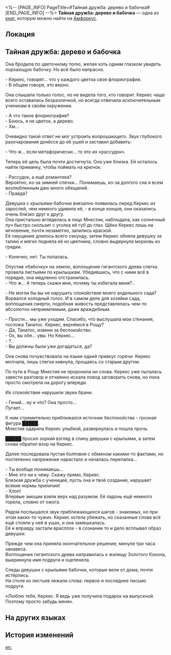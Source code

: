 <%-- [PAGE_INFO]
PageTitle=#Тайная дружба: дерево и бабочка#
[END_PAGE_INFO] --%>
{{Дополнить}}
{{Книга Инфобокс
|id           = 553
|Название     = 
|Изображение  = Предмет Книга Амфореус 1.png
|Мир          = Амфореус
|Томов        = 1
|Автор        = <!--нужно добавить-->
|Описание     = Развлекательная литература в жанре исторического романа, найденная в Библиотеке дружбы Рощи.
|Том1         = {{tx}}
|Источник1    = {{tx|Отсутствует источник}}
|Персонажи    = 
|Фракции      = 
}}
'''Тайная дружба: дерево и бабочка''' — одна из [[Книги|книг]], которую можно найти на [[Амфореус]].

==Локация==
{{Отметка карты|<!--название карты-->|<!--id отметки-->}}

==Тайная дружба: дерево и бабочка==
Она бродила по цветочному полю, желая хоть одним глазком увидеть порхающую бабочку. Но всё было напрасно.

- Керкес, говорят... что у каждого цветка своя флориография.<br />
- В общем говоря, это верно.

Она слышала только голос, но не видела того, кто говорит. Керкес чаще всего оставалась безразличной, но всегда отвечала исключительным ученикам в своём окружении.

- А что такое флориография?<br />
- Боюсь, я не цветок, а дерево.<br />
- Хм...

Очевидно такой ответ не мог устроить вопрошающего. Звук глубокого разочарования донёсся до её ушей и заставил добавить:

- Что ж... если метафорически... то это их «рассудок».

Теперь её цель была почти достигнута. Она уже близка. Ей осталось найти приманку, чтобы поймать на крючок.

- Рассудок, а ещё романтика?<br />
Вероятно, из-за зимней спячки... Понимаешь, из-за долгого сна я всем возлюбленным даю много обещаний.<br />
- Правда?

Девушка с крыльями бабочки внезапно появилась перед Керкес из зарослей, чем немного удивила её, - в конце концов, они оказались очень близко друг к другу.<br />
Она пристально вгляделась в лицо Мнестии, наблюдала, как солнечный луч быстро скользит с уголка её губ до глаз. Щёки Керкес лишь на мгновение, почти незаметно, залились краской.<br />
Её смущение длилось всего секунду, затем Керкес обняла девушку за талию и мягко подняла её из цветника, словно выдернула морковь из грядки.

- Конечно, нет. Ты попалась.

Опустив «бабочку» на землю, воплощение гигантского древа слегка провела листьями по крылышкам. Убедившись, что с ними всё в порядке, она медленно отстранилась.<br />
- Что ж... А теперь скажи мне, почему ты избегала меня?..

- Не могли бы вы не нарушать спокойствие моего андельного сада?<br />
Ворвался холодный голос. И в самом деле для хозяйки сада, воплощения смерти, подобная живость представлялась чем-то абсолютно неприемлемым, даже враждебным.

- Прости... мы уже уходим. Спасибо, что выслушала мои стенания, госпожа Танатос. Керкес, вернёмся в Рощу?<br />
- Да, Танатос, извини за беспокойство.<br />
- Ох, вы обе... увы. Но Керкес...<br />
- ?..<br />
- Вы должны были уже догадаться, да?

Она снова почувствовала на языке едкий привкус горечи. Керкес молчала, лишь слегка кивнула, прощаясь со старым другом.

По пути в Рощу Мнестия не проронила ни слова. Керкес уже пыталась завести разговор и отчаянно искала повод заговорить снова, но пока просто смотрела на дорогу впереди.

Их спокойствие нарушили звуки брани.

- Гений... ну и что? Она просто...<br />
Пугает...

К ним стремительно приближался источник беспокойства - грозная фигура █████.<br />
Мнестия одарила Керкес улыбкой, развернулась и пошла прочь.

█████ бросил зоркий взгляд в спину девушки с крыльями, а затем снова обратил взор на Керкес.

Далее последовала пустая болтовня с обменом какими-то фактами, но постепенно напряжение нарастало и началась перепалка...

- Ты вообще понимаешь...<br />
- Мне это ни к чему. Скажу прямо, Керкес.<br />
Близкая дружба с ученицей, пусть она и твоё создание, нарушает всякие нормы приличия!<br />
- Хлоп!<br />
Впервые эмоции взяли верх над разумом. Её ладонь ещё немного горела, словно от ожога.

Рядом послышался звук приближающихся шагов - знакомых, но при этом каких-то чужих. Керкес хотела убежать, но сказанные слова всё ещё стояли у неё в ушах, и она замешкалась.<br />
Её и вправду застали врасплох - в сознании то и дело всплывал образ девушки.

Прежде чем она приняла окончательное решение, минули три часа занавеса.<br />
Воплощение гигантского древа направилась к жилищу Золотого Кокона, выкрикнула имя подруги и оцепенела.

Следы девушки с крыльями бабочки, которые вели от дома, почти истёрлись.<br />
На столе из листьев лежали слова: первое и последнее письмо подруги.

«Люблю тебя, Керкес. Я ведь уже получила подарок на выпускной. Поэтому просто забудь меня».

==На других языках==
{{На других языках
|en   = Forbidden Love: The Tree and the Butterfly
|zhs  = 禁忌之恋：树与蝶
|zht  = 禁忌之戀：樹與蝶
|ja   = 禁断の恋～樹と蝶～
|ko   = 금기의 사랑: 나무와 나비
|es   = El amor prohibido: el árbol y la mariposa
|fr   = Amour interdit&nbsp;: L'Arbre et le Papillon
|ru   = Тайная дружба: дерево и бабочка
|th   = รักต้องห้ามระหว่างต้นไม้กับผีเสื้อ
|vi   = Tình Yêu Cấm Kỵ: Cây Và Bướm
|de   = Verbotene Liebe: Der Baum und der Schmetterling
|id   = Cinta Terlarang: Pohon dan Kupu-Kupu
|pt   = Amor Proibido: A Árvore e a Borboleta
}}

==История изменений==
{{История изменений|3.5}}

[[en:]]
